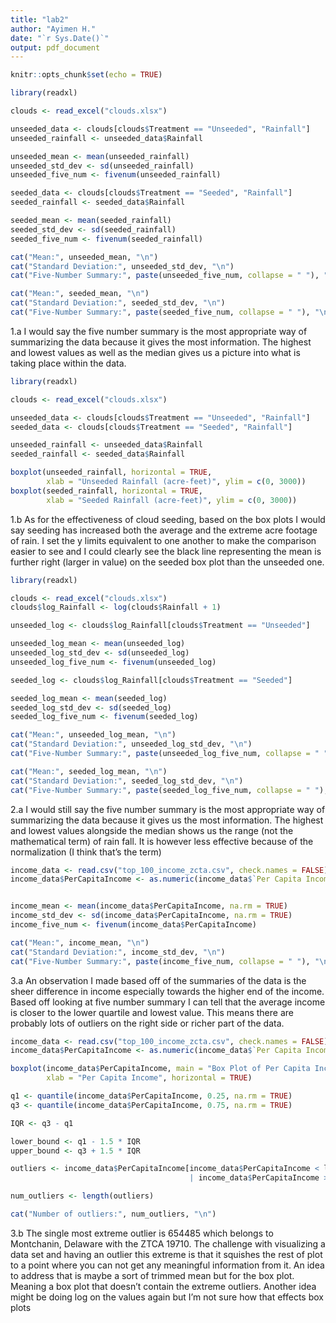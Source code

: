 ---
title: "lab2"
author: "Ayimen H."
date: "`r Sys.Date()`"
output: pdf_document
---

```{r setup, include=FALSE}
knitr::opts_chunk$set(echo = TRUE)
```

``` {r}
library(readxl)

clouds <- read_excel("clouds.xlsx")

unseeded_data <- clouds[clouds$Treatment == "Unseeded", "Rainfall"]
unseeded_rainfall <- unseeded_data$Rainfall

unseeded_mean <- mean(unseeded_rainfall)
unseeded_std_dev <- sd(unseeded_rainfall)
unseeded_five_num <- fivenum(unseeded_rainfall)

seeded_data <- clouds[clouds$Treatment == "Seeded", "Rainfall"]
seeded_rainfall <- seeded_data$Rainfall

seeded_mean <- mean(seeded_rainfall)
seeded_std_dev <- sd(seeded_rainfall)
seeded_five_num <- fivenum(seeded_rainfall)

cat("Mean:", unseeded_mean, "\n")
cat("Standard Deviation:", unseeded_std_dev, "\n")
cat("Five-Number Summary:", paste(unseeded_five_num, collapse = " "), "\n")

cat("Mean:", seeded_mean, "\n")
cat("Standard Deviation:", seeded_std_dev, "\n")
cat("Five-Number Summary:", paste(seeded_five_num, collapse = " "), "\n")

```
1.a
I would say the five number summary is the most appropriate way of summarizing the data because it gives the most information. The highest and lowest values as well as the median gives us a picture into what is taking place within the data.
``` {r}
library(readxl)

clouds <- read_excel("clouds.xlsx")

unseeded_data <- clouds[clouds$Treatment == "Unseeded", "Rainfall"]
seeded_data <- clouds[clouds$Treatment == "Seeded", "Rainfall"]

unseeded_rainfall <- unseeded_data$Rainfall
seeded_rainfall <- seeded_data$Rainfall

boxplot(unseeded_rainfall, horizontal = TRUE, 
        xlab = "Unseeded Rainfall (acre-feet)", ylim = c(0, 3000))
boxplot(seeded_rainfall, horizontal = TRUE, 
        xlab = "Seeded Rainfall (acre-feet)", ylim = c(0, 3000))
```
1.b
As for the effectiveness of cloud seeding, based on the box plots I would say seeding has increased both the average and the extreme acre footage of rain. I set the y limits equivalent to one another to make the comparison easier to see and I could clearly see the black line representing the mean is further right (larger in value) on the seeded box plot than the unseeded one.

``` {r}
library(readxl)

clouds <- read_excel("clouds.xlsx")
clouds$log_Rainfall <- log(clouds$Rainfall + 1)

unseeded_log <- clouds$log_Rainfall[clouds$Treatment == "Unseeded"]

unseeded_log_mean <- mean(unseeded_log)
unseeded_log_std_dev <- sd(unseeded_log)
unseeded_log_five_num <- fivenum(unseeded_log)

seeded_log <- clouds$log_Rainfall[clouds$Treatment == "Seeded"]

seeded_log_mean <- mean(seeded_log)
seeded_log_std_dev <- sd(seeded_log)
seeded_log_five_num <- fivenum(seeded_log)

cat("Mean:", unseeded_log_mean, "\n")
cat("Standard Deviation:", unseeded_log_std_dev, "\n")
cat("Five-Number Summary:", paste(unseeded_log_five_num, collapse = " "), "\n")

cat("Mean:", seeded_log_mean, "\n")
cat("Standard Deviation:", seeded_log_std_dev, "\n")
cat("Five-Number Summary:", paste(seeded_log_five_num, collapse = " "), "\n")

```
2.a
I would still say the five number summary is the most appropriate way of summarizing the data because it gives us the most information. The highest and lowest values alongside the median shows us the range (not the mathematical term) of rain fall. It is however less effective because of the normalization (I think that's the term)

``` {r}
income_data <- read.csv("top_100_income_zcta.csv", check.names = FALSE)
income_data$PerCapitaIncome <- as.numeric(income_data$`Per Capita Income`)


income_mean <- mean(income_data$PerCapitaIncome, na.rm = TRUE)
income_std_dev <- sd(income_data$PerCapitaIncome, na.rm = TRUE)
income_five_num <- fivenum(income_data$PerCapitaIncome)

cat("Mean:", income_mean, "\n")
cat("Standard Deviation:", income_std_dev, "\n")
cat("Five-Number Summary:", paste(income_five_num, collapse = " "), "\n")
```
3.a
An observation I made based off of the summaries of the data is the sheer difference in income especially towards the higher end of the income. Based off looking at five number summary I can tell that the average income is closer to the lower quartile and lowest value. This means there are probably lots of outliers on the right side or richer part of the data.

``` {r}
income_data <- read.csv("top_100_income_zcta.csv", check.names = FALSE)
income_data$PerCapitaIncome <- as.numeric(income_data$`Per Capita Income`)

boxplot(income_data$PerCapitaIncome, main = "Box Plot of Per Capita Income", 
        xlab = "Per Capita Income", horizontal = TRUE)

q1 <- quantile(income_data$PerCapitaIncome, 0.25, na.rm = TRUE)
q3 <- quantile(income_data$PerCapitaIncome, 0.75, na.rm = TRUE)

IQR <- q3 - q1

lower_bound <- q1 - 1.5 * IQR
upper_bound <- q3 + 1.5 * IQR

outliers <- income_data$PerCapitaIncome[income_data$PerCapitaIncome < lower_bound 
                                        | income_data$PerCapitaIncome > upper_bound]

num_outliers <- length(outliers)

cat("Number of outliers:", num_outliers, "\n")
```
3.b
The single most extreme outlier is 654485 which belongs to Montchanin, Delaware with the ZTCA 19710. The challenge with visualizing a data set and having an outlier this extreme is that it squishes the rest of plot to a point where you can not get any meaningful information from it. An idea to address that is maybe a sort of trimmed mean but for the box plot. Meaning a box plot that doesn't contain the extreme outliers. Another idea might be doing log on the values again but I'm not sure how that effects box plots
